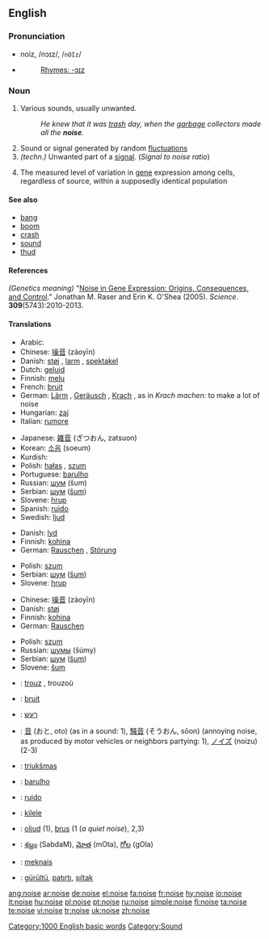 ==English==

===Pronunciation===
*noiz, /nɔɪz/, /<tt>nOIz</tt>/
*{{audio|en-us-noise.ogg|Audio (US)}}
*:[[Rhymes:English:-ɔɪz|Rhymes: -ɔɪz]]

===Noun===
{{en-noun}}

# Various sounds, usually unwanted.
#: ''He knew that it was [[trash]] day, when the [[garbage]] collectors made all the '''noise'''.''
# Sound or signal generated by random [[fluctuation]]s
# ''(techn.)'' Unwanted part of a [[signal]]. (''Signal to noise ratio'')
# {{genetics}} The measured level of variation in [[gene]] expression among cells, regardless of source, within a supposedly identical population

====See also====
* [[bang]]
* [[boom]]
* [[crash]]
* [[sound]]
* [[thud]]

====References====
''(Genetics meaning)'' "[http://www.sciencemag.org/cgi/content/abstract/309/5743/2010 Noise in Gene Expression: Origins, Consequences, and Control]." Jonathan M. Raser and Erin K. O'Shea (2005). ''Science''. '''309'''(5743):2010-2013.

====Translations====
{{trans-top|Various sounds, usually unwanted}}
*Arabic: {{Arab|[[ضوضاء]]}} {{IPAchar|(ɖauɖā’)}} {{m}}
*Chinese: [[噪音]] (zàoyīn)
*Danish: [[støj]] {{c}}, [[larm]] {{c}}, [[spektakel]] {{c}}
*Dutch: [[geluid]] {{n}}
*Finnish: [[melu]]
*French: [[bruit]] {{m}}
*German: [[Lärm]] {{m}}, [[Geräusch]] {{n}}, [[Krach]] {{m}}, as in ''Krach machen'': to make a lot of noise
*Hungarian: [[zaj]]
*Italian: [[rumore]] {{m}}
{{trans-mid}}
*Japanese: [[雑音]] (ざつおん, zatsuon)
*Korean: [[소음]] (soeum)
*Kurdish: {{KUchar|[[ده‌نگه‌ده‌گ]]}}
*Polish: [[hałas]] {{m}}, [[szum]] {{m}}
*Portuguese: [[barulho]] {{m}}
*Russian: [[шум]] (šum) {{m}}
*Serbian: [[шум]] ([[šum]]) {{m}}
*Slovene: [[hrup]] {{m}}
*Spanish: [[ruido]] {{m}}
*Swedish: [[ljud]] {{n}}
{{trans-bottom}}

{{trans-top|Sound or signal generated by random fluctuations}}
*Danish: [[lyd]] {{c}}
*Finnish: [[kohina]]
*German: [[Rauschen]] {{n}}, [[Störung]] {{f}}
{{trans-mid}}
*Polish: [[szum]] {{m}}
*Serbian: [[шум]] ([[šum]]) {{m}}
*Slovene: [[hrup]] {{m}}
{{trans-bottom}}

{{trans-top|''(techn.)'' Unwanted part of a signal. (''Signal to noise ratio'')}}
*Chinese: [[噪音]] (zàoyīn)
*Danish: [[støj]] {{c}}
*Finnish: [[kohina]]
*German: [[Rauschen]] {{n}}
{{trans-mid}}
*Polish: [[szum]] {{m}}
*Russian: [[шумы]] (šúmy) {{m|p}}
*Serbian: [[шум]] ([[šum]]) {{m}}
*Slovene: [[šum]] {{m}}
{{trans-bottom}}

{{trans-top|(''genetics'') The measured level of variation in gene expression among cells, regardless of source, within a supposedly identical population}}
{{trans-mid}}
{{trans-bottom}}

{{checktrans}}

{{top}}
*{{ttbc|Breton}}: [[trouz]] {{m}}, trouzoù {{p}}
*{{ttbc|French}}: [[bruit]] {{m}}
*{{ttbc|Hebrew}}: [[רעש]] {{m}}
*{{ttbc|Japanese}}: [[音]] (おと, oto) (as in a sound: 1), [[騒音]] (そうおん, sōon) (annoying noise, as produced by motor vehicles or neighbors partying: 1), [[ノイズ]] (noizu) (2-3)
*{{ttbc|Lithuanian}}: [[triukšmas]] {{m}}
{{mid}}
*{{ttbc|Portuguese}}: [[barulho]] {{m}}
*{{ttbc|Spanish}}: [[ruido]] {{m}}
*{{ttbc|Swahili}}: [[kilele]]
*{{ttbc|Swedish}}: [[oljud]] {{n}} (1), [[brus]] (1 (''a quiet noise''), 2,3) {{n}}
*{{ttbc|Telugu}}: [[శబ్దం]] (SabdaM), [[మోత]] (mOta), [[గోల]] (gOla)
*{{ttbc|Tok Pisin}}: [[meknais]]
*{{ttbc|Turkish}}: [[gürültü]], [[patırtı]], [[şıltak]]
{{bottom}}

[[Category:1000 English basic words]]
[[Category:Sound]]

[[ang:noise]]
[[ar:noise]]
[[de:noise]]
[[el:noise]]
[[fa:noise]]
[[fr:noise]]
[[hy:noise]]
[[io:noise]]
[[it:noise]]
[[hu:noise]]
[[pl:noise]]
[[pt:noise]]
[[ru:noise]]
[[simple:noise]]
[[fi:noise]]
[[ta:noise]]
[[te:noise]]
[[vi:noise]]
[[tr:noise]]
[[uk:noise]]
[[zh:noise]]